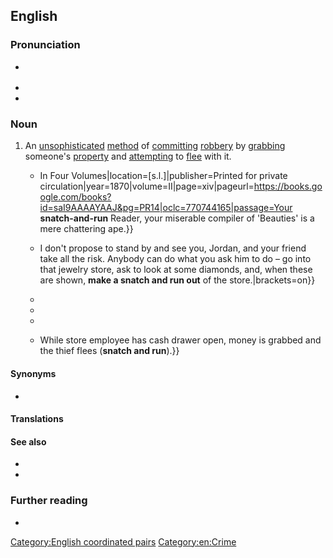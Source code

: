 ==English==
{{was wotd|2019|January|17}}

===Pronunciation===
* {{a|RP|GA}} {{IPA|en|/ˈsnætʃ ən ˈɹʌn/}}
* {{audio|en|en-au-snatch and run.ogg|Audio (AU)}}
* {{rhymes|en|ʌn}}

===Noun===
{{en-noun|-}}

# {{lb|en|often|attributively|or|figuratively}} An [[unsophisticated]] [[method]] of [[commit]]ting [[robbery]] by [[grab#Verb|grabbing]] someone's [[property]] and [[attempt#Verb|attempting]] to [[flee]] with it.
#* {{quote-book|en|author=Alexander B[alloch] Grosart|authorlink=Alexander Balloch Grosart|chapter=Essay Critical and Elucidatory on the Poetry of Lord Brooke|editor=Alexander B. Grosart|title=The Works in Verse and Prose Complete of the Right Honourable [[w:Fulke Greville, 1st Baron Brooke|Fulke Greville, Lord Brooke]]: {{...|For the First Time Collected and Edited: With Memoria-Introduction: Essay, Critical and Elucidatory: And Notes and Facsimiles.}} In Four Volumes|location=[s.l.]|publisher=Printed for private circulation|year=1870|volume=II|page=xiv|pageurl=https://books.google.com/books?id=saI9AAAAYAAJ&pg=PR14|oclc=770744165|passage=Your '''snatch-and-run''' Reader, your miserable compiler of 'Beauties' is a mere chattering ape.}}
#* {{quote-book|en|author=Langdon W. Moore|chapter=Once More in New York|title=Langdon W. Moore. His Own Story of His Eventful Life|location=Boston, Mass.|publisher=Langdon W. Moore|year=1893|page=513|pageurl=https://archive.org/stream/cu31924024867461#page/n524/mode/1up|oclc=21029492|passage={{...}} I don't propose to stand by and see you, Jordan, and your friend take all the risk. Anybody can do what you ask him to do&nbsp;– go into that jewelry store, ask to look at some diamonds, and, when these are shown, '''make a snatch and run out''' of the store.|brackets=on}}
#* {{quote-journal|en|journal=Proceedings of the Casualty Actuarial Society|location=New York, N.Y.|publisher={{w|Casualty Actuarial Society}}|date=17 November 1922|volume=9|issue=19|oclc=223140979|passage=[I]t was doubtful if even the 50% discount that has prevailed for several years could be continued in view of the increasing number of so-called “'''snatch and run'''” losses on grade floor premises—few, if any, of which are prevented by burglar alarm systems.}}
#* {{quote-book|en|author=John C. Weaver|authorlink=John C. Weaver (historian)|chapter=The Enduring Circumstances of Violence and Theft|title=Crimes, Constables, and Courts: Order and Transgression in a Canadian City, 1816–1970|location=Montreal, Que.; Kingston, Ont.|publisher={{w|McGill-Queen's University Press}}|year=1995|page=242|pageurl=https://books.google.com/books?id=Yoz_2oMu12IC&pg=PA242|isbn=978-0-7735-1275-7|passage=One commonplace theft was the '''snatch-and-run''' perpetrated around the central business area by boys or young men. They stole newspapers, boots, pants, coats, shirts, and caps. The shops of the era were cluttered with goods and many had outdoor displays and items hanging from doorways.}}
#* {{quote-journal|en|journal=Peacekeeping & International Relations|location=Toronto, Ont.|publisher=[[w:Canadian International Council|Canadian Institute of Strategic Studies]]|year=1996|page=9|column=1|issn=0381-4874|oclc=184866146|passage=A fine example of this type of situation can be drawn from the US experience in Somalia were locals had perfected the "'''snatch and run'''." Crowds of up to 300 thieves would swarm military vehicles, slowed by strategically placed roadblocks, and snatch both personal gear and weapons before disappearing into the crowd.}}
#* {{quote-book|en|author=Kären Matison Hess|author2=Christine Hess Orthmann|author3=Henry Lim Cho|chapter=Crime in the United States: Offenses, Offenders, Victims|title=Introduction to Law Enforcement and Criminal Justice|edition=10th|location=Clifton Park, N.Y.|publisher=[[w:Cengage|Delmar/Cengage Learning]]|year=2012|section=section I (The Evolution of Law Enforcement and Criminal Justice), table 3.4 (Forms of Taking and Types of Theft)|page=86|pageurl=https://books.google.com/books?id=aCGtxnozpqkC&pg=PA86|isbn=978-1-111-13890-5|passage=Till tap {{...}} While store employee has cash drawer open, money is grabbed and the thief flees ('''snatch and run''').}}

====Synonyms====
* {{l|en|snatch and grab}}

====Translations====
{{trans-top|method of committing robbery by grabbing someone's property and attempting to flee with it}}
{{trans-mid}}
{{trans-bottom}}

====See also====
* {{l|en|hit and run}}
* {{l|en|smash and grab}}

===Further reading===
* {{pedia|robbery}}

[[Category:English coordinated pairs]]
[[Category:en:Crime]]